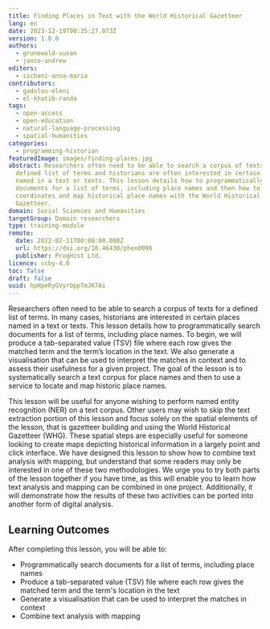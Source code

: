 ```yaml
---
title: Finding Places in Text with the World Historical Gazetteer
lang: en
date: 2023-12-19T00:35:27.073Z
version: 1.0.0
authors:
  - grunewald-susan
  - janco-andrew
editors:
  - sichani-anna-maria
contributors:
  - gadolou-eleni
  - el-khatib-randa
tags:
  - open-access
  - open-education
  - natural-language-processing
  - spatial-humanities
categories:
  - programming-historian
featuredImage: images/finding-places.jpg
abstract: Researchers often need to be able to search a corpus of texts for a
  defined list of terms and historians are often interested in certain places
  named in a text or texts. This lesson details how to programmatically search
  documents for a list of terms, including place names and then how to obtain
  coordinates and map historical place names with the World Historical
  Gazetteer.
domain: Social Sciences and Humanities
targetGroup: Domain researchers
type: training-module
remote:
  date: 2022-02-11T00:00:00.000Z
  url: https://doi.org/10.46430/phen0096
  publisher: ProgHist Ltd.
licence: ccby-4.0
toc: false
draft: false
uuid: hpHpeRyGVyrOppTmJK7Ai
---
```

Researchers often need to be able to search a corpus of texts for a defined list of terms. In many cases, historians are interested in certain places named in a text or texts. This lesson details how to programmatically search documents for a list of terms, including place names. To begin, we will produce a tab-separated value (TSV) file where each row gives the matched term and the term’s location in the text. We also generate a visualisation that can be used to interpret the matches in context and to assess their usefulness for a given project. The goal of the lesson is to systematically search a text corpus for place names and then to use a service to locate and map historic place names. 

This lesson will be useful for anyone wishing to perform named entity recognition (NER) on a text corpus. Other users may wish to skip the text extraction portion of this lesson and focus solely on the spatial elements of the lesson, that is gazetteer building and using the World Historical Gazetteer (WHG). These spatial steps are especially useful for someone looking to create maps depicting historical information in a largely point and click interface. We have designed this lesson to show how to combine text analysis with mapping, but understand that some readers may only be interested in one of these two methodologies. We urge you to try both parts of the lesson together if you have time, as this will enable you to learn how text analysis and mapping can be combined in one project. Additionally, it will demonstrate how the results of these two activities can be ported into another form of digital analysis.

## Learning Outcomes

After completing this lesson, you will be able to:

- Programmatically search documents for a list of terms, including place names
- Produce a tab-separated value (TSV) file where each row gives the matched term and the term's location in the text
- Generate a visualisation that can be used to interpret the matches in context
- Combine text analysis with mapping

<ExternalResource title="Interested in learning more?" subtitle="Check out this lesson on Programming Historian's website" url="https://doi.org/10.46430/phen0096" />